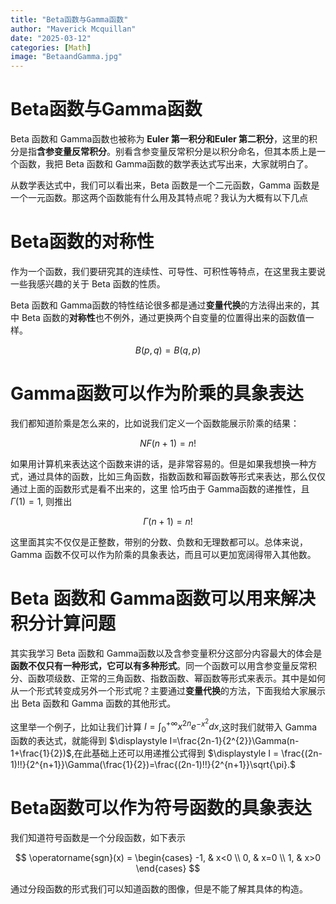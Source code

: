 ```yaml
---
title: "Beta函数与Gamma函数"
author: "Maverick Mcquillan"
date: "2025-03-12"
categories: [Math] 
image: "BetaandGamma.jpg" 
---
```


# Beta函数与Gamma函数

Beta 函数和 Gamma函数也被称为 **Euler 第一积分和Euler 第二积分**，这里的积分是指**含参变量反常积分**。别看含参变量反常积分是以积分命名，但其本质上是一个函数，我把 Beta 函数和 Gamma函数的数学表达式写出来，大家就明白了。

\begin{align}

B(p,q)&=\int_{0}^{1}x^{p-1}(1-x)^{q-1}dx \\
\Gamma(s)&=\int_{0}^{+\infty}x^{s-1}e^{-x}dx

\end{align}

从数学表达式中，我们可以看出来，Beta 函数是一个二元函数，Gamma 函数是一个一元函数。那这两个函数能有什么用及其特点呢？我认为大概有以下几点


# Beta函数的对称性

作为一个函数，我们要研究其的连续性、可导性、可积性等特点，在这里我主要说一些我感兴趣的关于 Beta 函数的性质。

Beta 函数和 Gamma函数的特性结论很多都是通过**变量代换**的方法得出来的，其中 Beta 函数的**对称性**也不例外，通过更换两个自变量的位置得出来的函数值一样。

$$
B(p,q)=B(q,p)
$$

# Gamma函数可以作为阶乘的具象表达

我们都知道阶乘是怎么来的，比如说我们定义一个函数能展示阶乘的结果：

$$
NF(n+1)=n!
$$

如果用计算机来表达这个函数来讲的话，是非常容易的。但是如果我想换一种方式，通过具体的函数，比如三角函数，指数函数和幂函数等形式来表达，那么仅仅通过上面的函数形式是看不出来的，这里
恰巧由于 Gamma函数的递推性，且 $\displaystyle \Gamma(1)=1$, 则推出

$$
\Gamma(n+1)=n!
$$

这里面其实不仅仅是正整数，带别的分数、负数和无理数都可以。总体来说，Gamma 函数不仅可以作为阶乘的具象表达，而且可以更加宽阔得带入其他数。

# Beta 函数和 Gamma函数可以用来解决积分计算问题

其实我学习 Beta 函数和 Gamma函数以及含参变量积分这部分内容最大的体会是**函数不仅只有一种形式，它可以有多种形式**。同一个函数可以用含参变量反常积分、函数项级数、正常的三角函数、指数函数、幂函数等形式来表示。其中是如何从一个形式转变成另外一个形式呢？主要通过**变量代换**的方法，下面我给大家展示出 Beta 函数和 Gamma 函数的其他形式。


\begin{align}
B(p,q) &= 2 \int_{0}^{\frac{\pi}{2}}\cos^{2p-1}\phi\sin^{2q-1}\phi d\phi \\
       &= \int_{0}^{1}\frac{t^{p-1}+t^{q-1}}{(1+t)^{p+q}}dt
\end{align}

\begin{align}
\Gamma(s)&=2\int_{0}^{+\infty}t^{2s-1}e^{-t^{2}}dt.  \\
         &= \alpha^{s}\int_{0}^{+\infty}t^{s-1}e^{-\alpha t}dt.  (其中 \alpha >0)
\end{align}

这里举一个例子，比如让我们计算 $\displaystyle I = \int_{0}^{+\infty}x^{2n}e^{-x^{2}}dx$,这时我们就带入 Gamma 函数的表达式，就能得到 $\displaystyle I=\frac{2n-1}{2^{2}}\Gamma(n-1+\frac{1}{2})$,在此基础上还可以用递推公式得到 $\displaystyle I = \frac{(2n-1)!!}{2^{n+1}}\Gamma(\frac{1}{2})=\frac{(2n-1)!!}{2^{n+1}}\sqrt{\pi}.$

# Beta函数可以作为符号函数的具象表达

我们知道符号函数是一个分段函数，如下表示

$$
\operatorname{sgn}(x) =
\begin{cases}
-1, & x<0 \\
0, & x=0 \\
1, & x>0
\end{cases}
$$

通过分段函数的形式我们可以知道函数的图像，但是不能了解其具体的构造。